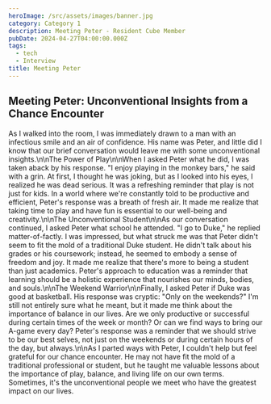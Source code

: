 ```yaml
---
heroImage: /src/assets/images/banner.jpg
category: Category 1
description: Meeting Peter - Resident Cube Member
pubDate: 2024-04-27T04:00:00.000Z
tags:
  - tech
  - Interview
title: Meeting Peter
---
```


## Meeting Peter: Unconventional Insights from a Chance Encounter

As I walked into the room, I was immediately drawn to a man with an infectious smile and an air of confidence. His name was Peter, and little did I know that our brief conversation would leave me with some unconventional insights.\n\nThe Power of Play\n\nWhen I asked Peter what he did, I was taken aback by his response. "I enjoy playing in the monkey bars," he said with a grin. At first, I thought he was joking, but as I looked into his eyes, I realized he was dead serious. It was a refreshing reminder that play is not just for kids. In a world where we're constantly told to be productive and efficient, Peter's response was a breath of fresh air. It made me realize that taking time to play and have fun is essential to our well-being and creativity.\n\nThe Unconventional Student\n\nAs our conversation continued, I asked Peter what school he attended. "I go to Duke," he replied matter-of-factly. I was impressed, but what struck me was that Peter didn't seem to fit the mold of a traditional Duke student. He didn't talk about his grades or his coursework; instead, he seemed to embody a sense of freedom and joy. It made me realize that there's more to being a student than just academics. Peter's approach to education was a reminder that learning should be a holistic experience that nourishes our minds, bodies, and souls.\n\nThe Weekend Warrior\n\nFinally, I asked Peter if Duke was good at basketball. His response was cryptic: "Only on the weekends?" I'm still not entirely sure what he meant, but it made me think about the importance of balance in our lives. Are we only productive or successful during certain times of the week or month? Or can we find ways to bring our A-game every day? Peter's response was a reminder that we should strive to be our best selves, not just on the weekends or during certain hours of the day, but always.\n\nAs I parted ways with Peter, I couldn't help but feel grateful for our chance encounter. He may not have fit the mold of a traditional professional or student, but he taught me valuable lessons about the importance of play, balance, and living life on our own terms. Sometimes, it's the unconventional people we meet who have the greatest impact on our lives.
